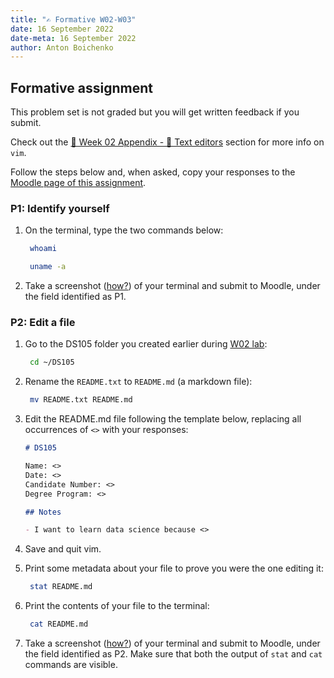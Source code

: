 ---
title: "✍️ Formative W02-W03"
date: 16 September 2022
date-meta: 16 September 2022
author: Anton Boichenko
---

## Formative assignment

This problem set is not graded but you will get written feedback if you submit. 

Check out the [🔖 Week 02 Appendix - 📃 Text editors](/weeks/week02/appendix.qmd#text-editors) section for more info on `vim`.

Follow the steps below and, when asked, copy your responses to the [Moodle page of this assignment](https://moodle.lse.ac.uk/mod/coursework/view.php?id=1123148&forceview=1). 

### P1: Identify yourself

1. On the terminal, type the two commands below:

    ```bash
     whoami
    ```

    ```bash
     uname -a
    ```

2. Take a screenshot ([how?](https://www.take-a-screenshot.org/)) of your terminal and submit to Moodle, under the field identified as P1.

### P2: Edit a file

1. Go to the DS105 folder you created earlier during [W02 lab](/weeks/week02/lab.qmd):

    ```bash
     cd ~/DS105
    ```

2. Rename the `README.txt` to `README.md` (a markdown file):

    ```bash
     mv README.txt README.md
    ```

3. Edit the README.md file following the template below, replacing all occurrences of `<>` with your responses:

    ```markdown
    # DS105

    Name: <>
    Date: <>
    Candidate Number: <>
    Degree Program: <>

    ## Notes

    - I want to learn data science because <>
    ```

4. Save and quit vim.

5. Print some metadata about your file to prove you were the one editing it:

    ```bash
     stat README.md
    ```

6. Print the contents of your file to the terminal:

    ```bash
     cat README.md
    ```

7. Take a screenshot ([how?](https://www.take-a-screenshot.org/)) of your terminal and submit to Moodle, under the field identified as P2. Make sure that both the output of `stat` and `cat` commands are visible.

